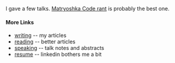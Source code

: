 I gave a few talks. [Matryoshka Code rant](/speaking/matryoshka-code)
is probably the best one.

#### More Links

- [writing](/writing) -- my articles
- [reading](/reading) -- better articles
- [speaking](/speaking) -- talk notes and abstracts
- [resume](/resume) -- linkedin bothers me a bit
  <!-- - [now](/now) -- check out what I'm up to at the moment -->
  <!-- - [chat](/chat) -- contact forms are boring, websockets are rad -->
  <!-- - [games](/games) -- I made some stuff for fun -->
